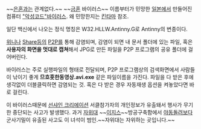 ~~[[은혼]]과는 관계없다.~~ ~~[[금혼]] 바이러스~~
이름부터가 민망한 [[일본]]에서 만들어진 컴퓨터 [["악성코드"바이러스]].
왜 민망한지는 [[킨타마]] 참조.

일단 백신에서 나오는 정식 명칭은 W32.HLLW.Antinny.G로 Antinny의 변종이다.

[[위니]]나 [[Share]]등의 [[P2P]]를 통해 감염되며, 감염이 되면 내 문서 폴더에 있는 파일, 혹은 '''사용자의 화면을 멋대로 캡쳐'''해서 JPG로 만든 파일을 P2P 프로그램의 공유 폴더에 걸어버린다.

바이러스는 주로 실행파일의 형태로 전달되며, P2P 프로그램상의 검색화면에서 사람들이 낚이기 좋게 '''므흐흣한동영상.avi.exe''' 같은 파일이름을 가진다. 파일을 다 받은 후에 생각없이 더블클릭하면 감염되는 것. 혹은 다 받은 경우 자동재생 옵션을 켜놓았다면 바로 걸린다.

이 바이러스때문에 [[선샤인 크리에이션]] 서클참가자의 개인정보가 유출돼서 행사가 무기한 중단되는 사고가 발생했다. 과거 [[자위대]] ~~[[이지스]]~~방공구축함에서 [[야동]]돌려보다 군사기밀이 유출된 사고도 이 녀석이 범인.~~자위대는 자위하는 곳입니다.~~
